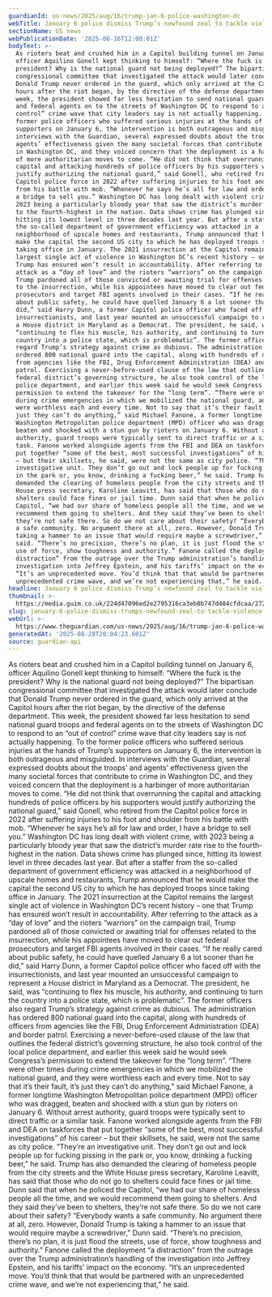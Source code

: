 ```yaml
---
guardianId: us-news/2025/aug/16/trump-jan-6-police-washington-dc
webTitle: January 6 police dismiss Trump’s newfound zeal to tackle violence in DC
sectionName: US news
webPublicationDate: '2025-08-16T12:00:01Z'
bodyText: >-
  As rioters beat and crushed him in a Capitol building tunnel on January 6,
  officer Aquilino Gonell kept thinking to himself: “Where the fuck is the
  president? Why is the national guard not being deployed?” The bipartisan
  congressional committee that investigated the attack would later conclude that
  Donald Trump never ordered in the guard, which only arrived at the Capitol
  hours after the riot began, by the directive of the defense department. This
  week, the president showed far less hesitation to send national guard troops
  and federal agents on to the streets of Washington DC to respond to an “out of
  control” crime wave that city leaders say is not actually happening. To the
  former police officers who suffered serious injuries at the hands of Trump’s
  supporters on January 6, the intervention is both outrageous and misguided. In
  interviews with the Guardian, several expressed doubts about the troops’ and
  agents’ effectiveness given the many societal forces that contribute to crime
  in Washington DC, and they voiced concern that the deployment is a harbinger
  of more authoritarian moves to come. “He did not think that overrunning the
  capital and attacking hundreds of police officers by his supporters would
  justify authorizing the national guard,” said Gonell, who retired from the
  Capitol police force in 2022 after suffering injuries to his foot and shoulder
  from his battle with mob. “Whenever he says he’s all for law and order, I have
  a bridge to sell you.” Washington DC has long dealt with violent crime, with
  2023 being a particularly bloody year that saw the district’s murder rate rise
  to the fourth-highest in the nation. Data shows crime has plunged since,
  hitting its lowest level in three decades last year. But after a staffer from
  the so-called department of government efficiency was attacked in a
  neighborhood of upscale homes and restaurants, Trump announced that he would
  make the capital the second US city to which he has deployed troops since
  taking office in January. The 2021 insurrection at the Capitol remains the
  largest single act of violence in Washington DC’s recent history – one that
  Trump has ensured won’t result in accountability. After referring to the
  attack as a “day of love” and the rioters “warriors” on the campaign trail,
  Trump pardoned all of those convicted or awaiting trial for offenses related
  to the insurrection, while his appointees have moved to clear out federal
  prosecutors and target FBI agents involved in their cases. “If he really cared
  about public safety, he could have quelled January 6 a lot sooner than he
  did,” said Harry Dunn, a former Capitol police officer who faced off with the
  insurrectionists, and last year mounted an unsuccessful campaign to represent
  a House district in Maryland as a Democrat. The president, he said, was
  “continuing to flex his muscle, his authority, and continuing to turn the
  country into a police state, which is problematic”. The former officers also
  regard Trump’s strategy against crime as dubious. The administration has
  ordered 800 national guard into the capital, along with hundreds of officers
  from agencies like the FBI, Drug Enforcement Administration (DEA) and border
  patrol. Exercising a never-before-used clause of the law that outlines the
  federal district’s governing structure, he also took control of the local
  police department, and earlier this week said he would seek Congress’s
  permission to extend the takeover for the “long term”. “There were other times
  during crime emergencies in which we mobilized the national guard, and they
  were worthless each and every time. Not to say that it’s their fault, it’s
  just they can’t do anything,” said Michael Fanone, a former longtime
  Washington Metropolitan police department (MPD) officer who was dragged,
  beaten and shocked with a stun gun by rioters on January 6. Without arrest
  authority, guard troops were typically sent to direct traffic or a similar
  task. Fanone worked alongside agents from the FBI and DEA on taskforces that
  put together “some of the best, most successful investigations” of his career
  – but their skillsets, he said, were not the same as city police. “They’re an
  investigative unit. They don’t go out and lock people up for fucking pissing
  in the park or, you know, drinking a fucking beer,” he said. Trump has also
  demanded the clearing of homeless people from the city streets and the White
  House press secretary, Karoline Leavitt, has said that those who do not go to
  shelters could face fines or jail time. Dunn said that when he policed the
  Capitol, “we had our share of homeless people all the time, and we would
  recommend them going to shelters. And they said they’ve been to shelters,
  they’re not safe there. So do we not care about their safety? “Everybody wants
  a safe community. No argument there at all, zero. However, Donald Trump is
  taking a hammer to an issue that would require maybe a screwdriver,” Dunn
  said. “There’s no precision, there’s no plan, it is just flood the streets,
  use of force, show toughness and authority.” Fanone called the deployment “a
  distraction” from the outrage over the Trump administration’s handling of the
  investigation into Jeffrey Epstein, and his tariffs’ impact on the economy.
  “It’s an unprecedented move. You’d think that that would be partnered with an
  unprecedented crime wave, and we’re not experiencing that,” he said.
headline: January 6 police dismiss Trump’s newfound zeal to tackle violence in DC
thumbnail: >-
  https://media.guim.co.uk/224d47096ed2e2795316ca3eb0b747d484cfdcaa/272_0_2707_2167/500.jpg
slug: january-6-police-dismiss-trumps-newfound-zeal-to-tackle-violence-in-dc
webUrl: >-
  https://www.theguardian.com/us-news/2025/aug/16/trump-jan-6-police-washington-dc
generatedAt: '2025-08-28T20:04:23.601Z'
source: guardian-api
---
```

As rioters beat and crushed him in a Capitol building tunnel on January 6, officer Aquilino Gonell kept thinking to himself: “Where the fuck is the president? Why is the national guard not being deployed?” The bipartisan congressional committee that investigated the attack would later conclude that Donald Trump never ordered in the guard, which only arrived at the Capitol hours after the riot began, by the directive of the defense department. This week, the president showed far less hesitation to send national guard troops and federal agents on to the streets of Washington DC to respond to an “out of control” crime wave that city leaders say is not actually happening. To the former police officers who suffered serious injuries at the hands of Trump’s supporters on January 6, the intervention is both outrageous and misguided. In interviews with the Guardian, several expressed doubts about the troops’ and agents’ effectiveness given the many societal forces that contribute to crime in Washington DC, and they voiced concern that the deployment is a harbinger of more authoritarian moves to come. “He did not think that overrunning the capital and attacking hundreds of police officers by his supporters would justify authorizing the national guard,” said Gonell, who retired from the Capitol police force in 2022 after suffering injuries to his foot and shoulder from his battle with mob. “Whenever he says he’s all for law and order, I have a bridge to sell you.” Washington DC has long dealt with violent crime, with 2023 being a particularly bloody year that saw the district’s murder rate rise to the fourth-highest in the nation. Data shows crime has plunged since, hitting its lowest level in three decades last year. But after a staffer from the so-called department of government efficiency was attacked in a neighborhood of upscale homes and restaurants, Trump announced that he would make the capital the second US city to which he has deployed troops since taking office in January. The 2021 insurrection at the Capitol remains the largest single act of violence in Washington DC’s recent history – one that Trump has ensured won’t result in accountability. After referring to the attack as a “day of love” and the rioters “warriors” on the campaign trail, Trump pardoned all of those convicted or awaiting trial for offenses related to the insurrection, while his appointees have moved to clear out federal prosecutors and target FBI agents involved in their cases. “If he really cared about public safety, he could have quelled January 6 a lot sooner than he did,” said Harry Dunn, a former Capitol police officer who faced off with the insurrectionists, and last year mounted an unsuccessful campaign to represent a House district in Maryland as a Democrat. The president, he said, was “continuing to flex his muscle, his authority, and continuing to turn the country into a police state, which is problematic”. The former officers also regard Trump’s strategy against crime as dubious. The administration has ordered 800 national guard into the capital, along with hundreds of officers from agencies like the FBI, Drug Enforcement Administration (DEA) and border patrol. Exercising a never-before-used clause of the law that outlines the federal district’s governing structure, he also took control of the local police department, and earlier this week said he would seek Congress’s permission to extend the takeover for the “long term”. “There were other times during crime emergencies in which we mobilized the national guard, and they were worthless each and every time. Not to say that it’s their fault, it’s just they can’t do anything,” said Michael Fanone, a former longtime Washington Metropolitan police department (MPD) officer who was dragged, beaten and shocked with a stun gun by rioters on January 6. Without arrest authority, guard troops were typically sent to direct traffic or a similar task. Fanone worked alongside agents from the FBI and DEA on taskforces that put together “some of the best, most successful investigations” of his career – but their skillsets, he said, were not the same as city police. “They’re an investigative unit. They don’t go out and lock people up for fucking pissing in the park or, you know, drinking a fucking beer,” he said. Trump has also demanded the clearing of homeless people from the city streets and the White House press secretary, Karoline Leavitt, has said that those who do not go to shelters could face fines or jail time. Dunn said that when he policed the Capitol, “we had our share of homeless people all the time, and we would recommend them going to shelters. And they said they’ve been to shelters, they’re not safe there. So do we not care about their safety? “Everybody wants a safe community. No argument there at all, zero. However, Donald Trump is taking a hammer to an issue that would require maybe a screwdriver,” Dunn said. “There’s no precision, there’s no plan, it is just flood the streets, use of force, show toughness and authority.” Fanone called the deployment “a distraction” from the outrage over the Trump administration’s handling of the investigation into Jeffrey Epstein, and his tariffs’ impact on the economy. “It’s an unprecedented move. You’d think that that would be partnered with an unprecedented crime wave, and we’re not experiencing that,” he said.
